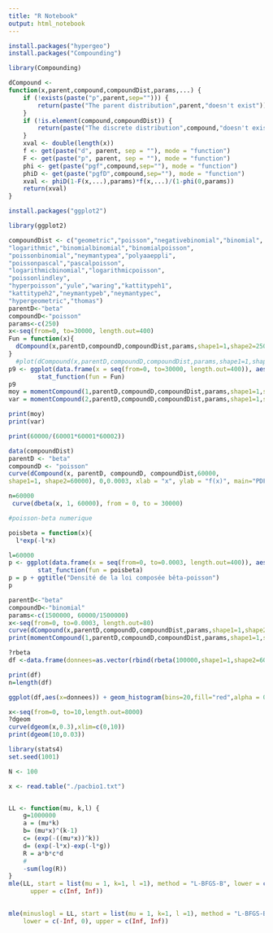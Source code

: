```yaml
---
title: "R Notebook"
output: html_notebook
---
```



```r
install.packages("hypergeo")
install.packages("Compounding")
```

```r

library(Compounding)
```

```r
dCompound <-
function(x,parent,compound,compoundDist,params,...) {
    if (!exists(paste("p",parent,sep=""))) {
        return(paste("The parent distribution",parent,"doesn't exist"))
    }
    if (!is.element(compound,compoundDist)) {
        return(paste("The discrete distribution",compound,"doesn't exist"))
    }
    xval <- double(length(x))
    f <- get(paste("d", parent, sep = ""), mode = "function")
    F <- get(paste("p", parent, sep = ""), mode = "function")
    phi <- get(paste("pgf",compound,sep=""), mode = "function")
    phiD <- get(paste("pgfD",compound,sep=""), mode = "function")
    xval <- phiD(1-F(x,...),params)*f(x,...)/(1-phi(0,params))
    return(xval)
}
```

```r
install.packages("ggplot2")
```
```r
library(ggplot2)
```


```r
compoundDist <- c("geometric","poisson","negativebinomial","binomial",
"logarithmic","binomialbinomial","binomialpoisson",
"poissonbinomial","neymantypea","polyaaeppli",
"poissonpascal","pascalpoisson",
"logarithmicbinomial","logarithmicpoisson",
"poissonlindley",
"hyperpoisson","yule","waring","kattitypeh1",
"kattitypeh2","neymantypeb","neymantypec",
"hypergeometric","thomas")
parentD<-"beta"
compoundD<-"poisson"
params<-c(250)
x<-seq(from=0, to=30000, length.out=400)
Fun = function(x){
  dCompound(x,parentD,compoundD,compoundDist,params,shape1=1,shape2=250)
}
  #plot(dCompound(x,parentD,compoundD,compoundDist,params,shape1=1,shape2=60000),xlim=c(0,0.0003),ylim=c(0,60000))
p9 <- ggplot(data.frame(x = seq(from=0, to=30000, length.out=400)), aes(x =x)) + ggtitle("Densité loi composée bêta-poisson")+
        stat_function(fun = Fun)
p9
moy = momentCompound(1,parentD,compoundD,compoundDist,params,shape1=1,shape2=250)
var = momentCompound(2,parentD,compoundD,compoundDist,params,shape1=1,shape2=250)

print(moy)
print(var)

print(60000/(60001*60001*60002))
```
```r
data(compoundDist)
parentD <- "beta"
compoundD <- "poisson"
curve(dCompound(x, parentD, compoundD, compoundDist,60000,
shape1=1, shape2=60000), 0,0.0003, xlab = "x", ylab = "f(x)", main="PDF of beta-Poisson distribution")
```
```r
n=60000
 curve(dbeta(x, 1, 60000), from = 0, to = 30000)
```

```r
#poisson-beta numerique

poisbeta = function(x){
  l*exp(-l*x)

l=60000
p <- ggplot(data.frame(x = seq(from=0, to=0.0003, length.out=400)), aes(x = x)) +
        stat_function(fun = poisbeta)
p = p + ggtitle("Densité de la loi composée bêta-poisson")
p
```



```r
parentD<-"beta"
compoundD<-"binomial"
params<-c(1500000, 60000/1500000)
x<-seq(from=0, to=0.0003, length.out=80)
curve(dCompound(x,parentD,compoundD,compoundDist,params,shape1=1,shape2=60000),xlim=c(0,0.0003))
print(momentCompound(1,parentD,compoundD,compoundDist,params,shape1=1,shape2=1))

```
```r
?rbeta
df <-data.frame(donnees=as.vector(rbind(rbeta(100000,shape1=1,shape2=60000),rbeta(100000,shape1=1,shape2=60000))))

print(df)
n=length(df)

ggplot(df,aes(x=donnees)) + geom_histogram(bins=20,fill="red",alpha = 0.5) +  ggtitle("Histogramme avec 100 intervalles") +  labs(y="Fréquences")
```


```r
x<-seq(from=0, to=10,length.out=8000)
?dgeom
curve(dgeom(x,0.3),xlim=c(0,10))
print(dgeom(10,0.03))
```

```r
library(stats4)
set.seed(1001)

N <- 100

x <- read.table("./pacbio1.txt")


LL <- function(mu, k,l) {
    g=1000000
    a = (mu*k)
    b= (mu*x)^(k-1)
    c= (exp(-((mu*x))^k))
    d= (exp(-l*x)-exp(-l*g))
    R = a*b*c*d
    #
    -sum(log(R))
}
mle(LL, start = list(mu = 1, k=1, l =1), method = "L-BFGS-B", lower = c(-Inf, 0),
      upper = c(Inf, Inf))
 

mle(minuslogl = LL, start = list(mu = 1, k=1, l =1), method = "L-BFGS-B",
    lower = c(-Inf, 0), upper = c(Inf, Inf))
```

